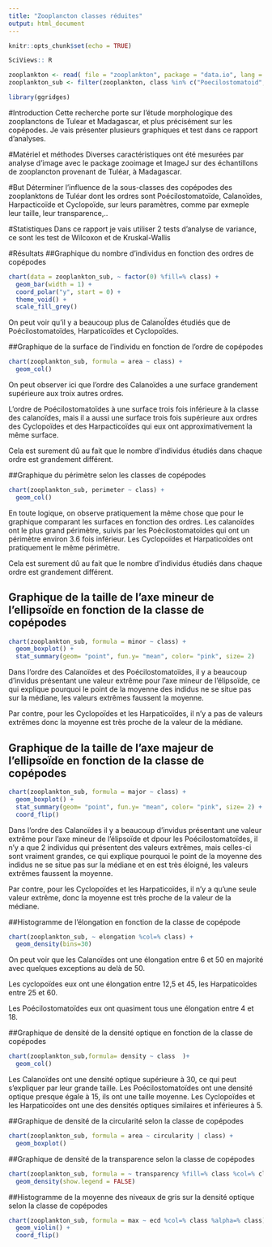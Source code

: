 ```yaml
---
title: "Zooplancton classes réduites"
output: html_document
---
```


```r
knitr::opts_chunk$set(echo = TRUE)
```

```r
SciViews:: R
```

```r
zooplankton <- read( file = "zooplankton", package = "data.io", lang = "fr")
zooplankton_sub <- filter(zooplankton, class %in% c("Poecilostomatoid", "Calanoid", "Cyclopoid", "Harpacticoid"))
```

```r
library(ggridges)
```


#Introduction
Cette recherche porte sur l'étude morphologique des zooplanctons de Tulear et Madagascar, et plus précisément sur les copépodes. Je vais présenter plusieurs graphiques et test dans ce rapport d'analyses. 

#Matériel et méthodes
Diverses caractéristiques ont été mesurées par analyse d’image avec le package zooimage et ImageJ sur des échantillons de zooplancton provenant de Tuléar, à Madagascar. 

#But 
Déterminer l'influence de la sous-classes des copépodes des zooplanktons de Tuléar dont les ordres sont Poécilostomatoïde, Calanoïdes, Harpacticoïde et Cyclopoïde, sur leurs paramètres, comme par exmeple leur taille, leur transparence,.. 

#Statistiques
Dans ce rapport je vais utiliser 2 tests d'analyse de variance, ce sont les test de Wilcoxon et de Kruskal-Wallis 

#Résultats
##Graphique du nombre d'individus en fonction des ordres de copépodes
```r
chart(data = zooplankton_sub, ~ factor(0) %fill=% class) +
  geom_bar(width = 1) + 
  coord_polar("y", start = 0) +
  theme_void() +
  scale_fill_grey()
```

On peut voir qu'il y a beaucoup plus de CalanoÏdes étudiés que de Poécilostomatoïdes, Harpaticoïdes et Cyclopoïdes.

##Graphique de la surface de l'individu en fonction de l'ordre de copépodes
```r
chart(zooplankton_sub, formula = area ~ class) +
  geom_col() 
```

On peut observer ici que l'ordre des Calanoïdes a une surface grandement supérieure aux troix autres ordres. 

L'ordre de Poécilostomatoïdes à une surface trois fois inférieure à la classe des calanoïdes, mais il a aussi une surface trois fois supérieure aux ordres des Cyclopoïdes et des Harpacticoïdes qui eux ont approximativement la même surface. 

Cela est surement dû au fait que le nombre d'individus étudiés dans chaque ordre est grandement différent. 

##Graphique du périmètre selon les classes de copépodes
```r
chart(zooplankton_sub, perimeter ~ class) +
  geom_col()
```

En toute logique, on observe pratiquement la même chose que pour le graphique comparant les surfaces en fonction des ordres. Les calanoïdes ont le plus grand périmètre, suivis par les Poécilostomatoïdes qui ont un périmètre environ 3.6 fois inférieur. Les Cyclopoïdes et Harpaticoïdes ont pratiquement le même périmètre. 

Cela est surement dû au fait que le nombre d'individus étudiés dans chaque ordre est grandement différent. 

## Graphique de la taille de l'axe mineur de l'ellipsoïde en fonction de la classe de copépodes
```r
chart(zooplankton_sub, formula = minor ~ class) + 
  geom_boxplot() +
  stat_summary(geom= "point", fun.y= "mean", color= "pink", size= 2) 
```

Dans l'ordre des Calanoïdes et des Poécilostomatoïdes, il y a beaucoup d'invidus présentant une valeur extrême pour l'axe mineur de l'élipsoïde, ce qui explique pourquoi le point de la moyenne des indidus ne se situe pas sur la médiane, les valeurs extrêmes faussent la moyenne. 

Par contre, pour les Cyclopoïdes et les Harpaticoïdes, il n'y a pas de valeurs extrêmes donc la moyenne est très proche de la valeur de la médiane. 

## Graphique de la taille de l'axe majeur de l'ellipsoïde en fonction de la classe de copépodes
```r
chart(zooplankton_sub, formula = major ~ class) + 
  geom_boxplot() +
  stat_summary(geom= "point", fun.y= "mean", color= "pink", size= 2) +
  coord_flip() 
```

Dans l'ordre des Calanoïdes il y a beaucoup d'invidus présentant une valeur extrême pour l'axe mineur de l'élipsoïde et dpour les Poécilostomatoïdes, il n'y a que 2 individus qui présentent des valeurs extrêmes, mais celles-ci sont vraiment grandes,  ce qui explique pourquoi le point de la moyenne des indidus ne se situe pas sur la médiane et en est très éloigné, les valeurs extrêmes faussent la moyenne. 

Par contre, pour les Cyclopoïdes et les Harpaticoïdes, il n'y a qu'une  seule valeur extrême, donc la moyenne est très proche de la valeur de la médiane. 

##Histogramme de l'élongation en fonction de la classe de copépode
```r
chart(zooplankton_sub, ~ elongation %col=% class) + 
  geom_density(bins=30) 
```

On peut voir que les Calanoïdes ont une élongation entre 6 et 50 en majorité avec quelques exceptions au delà de 50. 

Les cyclopoïdes eux ont une élongation entre 12,5 et 45, les Harpaticoïdes entre 25 et 60. 

Les Poécilostomatoïdes eux ont quasiment tous une élongation entre 4 et 18. 

##Graphique de densité de la densité optique en fonction de la classe de copépodes
```r
chart(zooplankton_sub,formula= density ~ class  )+ 
  geom_col()
```

Les Calanoïdes ont une densité optique supérieure à 30, ce qui peut s'expliquer par leur grande taille. Les Poécilostomatoïdes ont une densité optique presque égale à 15, ils ont une taille moyenne. 
Les Cyclopoïdes et les Harpaticoïdes ont une des densités optiques similaires et inférieures à 5. 


##Graphique de densité de la circularité selon la classe de copépodes
```r
chart(zooplankton_sub, formula = area ~ circularity | class) + 
  geom_boxplot()
```


##Graphique de densité de la transparence selon la classe de copépodes
```r
chart(zooplankton_sub, formula = ~ transparency %fill=% class %col=% class %alpha=% class|class) + 
  geom_density(show.legend = FALSE)
```


##Histogramme de la moyenne des niveaux de gris sur la densité optique selon la classe de copépodes  
```r
chart(zooplankton_sub, formula = max ~ ecd %col=% class %alpha=% class) + 
  geom_violin() + 
  coord_flip()
```





```r

```



```r

```

